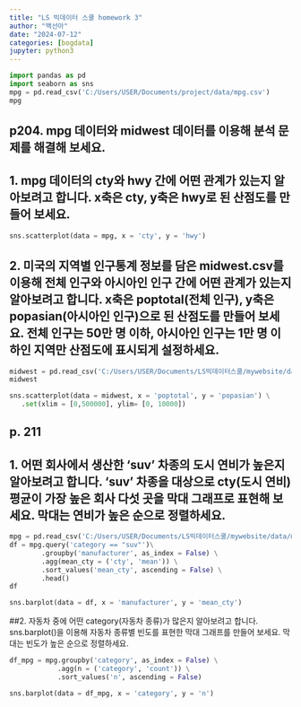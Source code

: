 ```yaml
---
title: "LS 빅데이터 스쿨 homework 3"
author: "백선아"
date: "2024-07-12"
categories: [bogdata]
jupyter: python3
---
```


```python
import pandas as pd
import seaborn as sns
mpg = pd.read_csv('C:/Users/USER/Documents/project/data/mpg.csv')
mpg
```
## p204. mpg 데이터와 midwest 데이터를 이용해 분석 문제를 해결해 보세요.
## 1. mpg 데이터의 cty와 hwy 간에 어떤 관계가 있는지 알아보려고 합니다. x축은 cty, y축은 hwy로 된 산점도를 만들어 보세요.
```python
sns.scatterplot(data = mpg, x = 'cty', y = 'hwy')
```

## 2. 미국의 지역별 인구통계 정보를 담은 midwest.csv를 이용해 전체 인구와 아시아인 인구 간에 어떤 관계가 있는지 알아보려고 합니다. x축은 poptotal(전체 인구), y축은 popasian(아시아인 인구)으로 된 산점도를 만들어 보세요. 전체 인구는 50만 명 이하, 아시아인 인구는 1만 명 이하인 지역만 산점도에 표시되게 설정하세요.
```python
midwest = pd.read_csv('C:/Users/USER/Documents/LS빅데이터스쿨/mywebsite/data/midwest.csv')
midwest
```
```python
sns.scatterplot(data = midwest, x = 'poptotal', y = 'popasian') \
   .set(xlim = [0,500000], ylim= [0, 10000])
```

## p. 211
## 1. 어떤 회사에서 생산한 'suv' 차종의 도시 연비가 높은지 알아보려고 합니다. 'suv' 차종을 대상으로 cty(도시 연비) 평균이 가장 높은 회사 다섯 곳을 막대 그래프로 표현해 보세요. 막대는 연비가 높은 순으로 정렬하세요.
```python
mpg = pd.read_csv('C:/Users/USER/Documents/LS빅데이터스쿨/mywebsite/data/mpg.csv')
df = mpg.query('category == "suv"')\
        .groupby('manufacturer', as_index = False) \
        .agg(mean_cty = ('cty', 'mean')) \
        .sort_values('mean_cty', ascending = False) \
        .head()
df            
```

```python
sns.barplot(data = df, x = 'manufacturer', y = 'mean_cty')
```


##2. 자동차 중에 어떤 category(자동차 종류)가 많은지 알아보려고 합니다. sns.barplot()을 이용해 자동차 종류별 빈도를 표현한 막대 그래프를 만들어 보세요. 막대는 빈도가 높은 순으로 정렬하세요.
```python
df_mpg = mpg.groupby('category', as_index = False) \
            .agg(n = ('category', 'count')) \
            .sort_values('n', ascending = False)
```

```python
sns.barplot(data = df_mpg, x = 'category', y = 'n')
```















